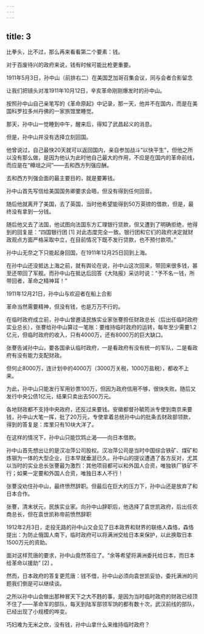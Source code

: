```yaml
---
---
---
```

title: 3
---



比拳头，比不过，那么再来看看第二个要素：钱。

对于百废待兴的政府来说，钱有时候可能比枪更重要。

1911年5月3日，孙中山（前排右二）在美国芝加哥召集会议，同与会者合影留念



让我们把镜头对准1911年10月12日，辛亥革命刚刚爆发时的孙中山。

按照孙中山自己亲笔写的《革命原起》中记录，那一天，他并不在国内，而是在美国科罗拉多州丹佛的一家旅馆里睡觉。

那天，孙中山一觉睡到中午，醒来后，得知了武昌起义的消息。

但是，孙中山并没有选择立刻回国。

他曾说过，自己最快20天就可以返回国内，亲自参加战斗“以快平生”，但他之所以没有那么做，是因为他认为此时他自己最大的作用，不应是在国内的革命前线，而应是在“樽俎之间”——去和西方列强应酬。

去和西方列强会面的最主要目的，就是要筹钱。

孙中山首先写信给美国国务卿要求会晤，但没有得到任何回音。

随后他就离开了美国，去了英国，当时他希望能得到50万英镑的借款，但是，最终没有拿到一分钱。

随后他又去了法国，他试图向法国东方汇理银行贷款，但又遭到了明确拒绝，他得到的回复是：“四国银行团 [1] 对此态度完全一致。银行团和它们的政府决定就财政观点方面严格采取中立，在目前情况下既不发行贷款，也不预付款项。”

孙中山无奈之下只能起身回国，在1911年12月25日回到上海。

在孙中山还没抵达上海之前，就有舆论在说，孙中山这次回来，带回来很多钱，甚至还带回了军舰。而孙中山在抵达后回答《大陆报》采访时说：“予不名一钱，所带回者，革命之精神耳！”

1911年12月21日，孙中山与欢迎者在船上合影



革命当然需要精神，但没有钱，也是万万不行的。

在临时政府成立前，孙中山曾邀请民族实业家张謇担任财政总长（后出任临时政府实业总长），张謇给孙中山算过一笔账：要维持临时政府的运转，每年至少需要1.2亿元，但临时政府的收入，只有4000万，还有8000万的巨大缺口。

张謇告诫孙中山，要各国承认临时政府，一是看政府有没有统一的军队，二是看政府有没有能力支配财政。

但何止8000万，连计划中的4000万（3000万关税，1000万盐税），都收不上来。

为此，孙中山只能发行军用钞票100万，但因为政府信用不够，很快失败。随后又发行中央公债1亿元，结果只卖出去500万元。

各地财政都不支持中央政府，还反过来要钱。安徽都督孙毓筠派专使到南京来要钱，孙中山大笔一挥，批了20万元，专使拿着总统孙中山的批条去财政部领款，得到的答复是：库里只有10块大洋了。

在这样的情况下，孙中山只能饮鸩止渴——向日本借款。

孙中山首先想出让的是汉冶萍公司股权。汉冶萍公司是当时中国综合铁矿、煤矿和炼钢为一体的大型企业，日本早就垂涎已久。孙中山的提议遭遇了各方反对，尤其以当时的实业总长张謇最为激烈：其他项目都可以和外国人合资，唯独铁厂铁矿不行；如果一定要和外国人合资，唯独日本人不行！

张謇没劝住孙中山，最终愤然辞职。但最后在巨大的压力下，孙中山还是放弃了和日本合作。

张謇，清末状元，民族实业家。向孙中山辞职后，他选择了袁世凯政府，后出任农商总长，但在袁世凯称帝前愤然辞职



1912年2月3日，走投无路的孙中山又会见了日本政界和财界的联络人森恪，森恪提出：为防止俄国人南下，临时政府可以将满洲交给日本来保护，以此换取日本1500万元的资助。

面对这样荒唐的要求，孙中山竟然答应了。“余等希望将满洲委托给日本，而日本给革命以援助” [2] 。

然而，日本政府的答复更荒唐：钱不借，孙中山必须向袁世凯妥协，委托满洲的问题我们倒是可以继续谈。

之所以孙中山会做出那种冒天下之大不韪的事，是因为当时临时政府的财政已经顶不住了——革命军的部队，每天到陆军部领军饷的都有数十次，武汉前线的部队，已经出现了小规模的哗变。

巧妇难为无米之炊，没有钱，孙中山拿什么来维持临时政府？